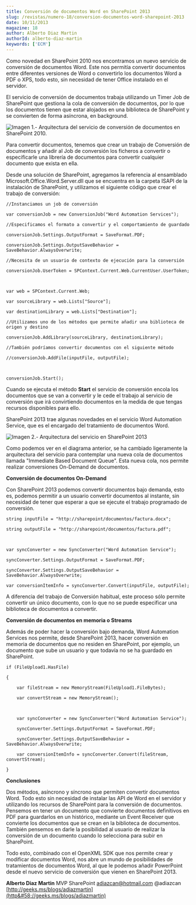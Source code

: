 ```yaml
---
title: Conversión de documentos Word en SharePoint 2013
slug: /revistas/numero-18/conversion-documentos-word-sharepoint-2013
date: 10/11/2013
magazine: 18
author: Alberto Diaz Martin
authorId: alberto-diaz-martin
keywords: ['ECM']
---
```



<ArticleHeader frontmatter={props.pageContext.frontmatter} />



​Como novedad en SharePoint 2010 nos encontramos un nuevo servicio de conversión de documentos Word. Este nos permitía convertir documentos entre diferentes versiones de Word o convertirlo los documentos Word a PDF o XPS, todo esto, sin necesidad de tener Office instalado en el servidor.

El servicio de conversión de documentos trabaja utilizando un Timer Job de SharePoint que gestiona la cola de conversión de documentos, por lo que los documentos tienen que estar alojados en una biblioteca de SharePoint y se convierten de forma asíncrona, en background.

![Imagen 1.- Arquitectura del servicio de conversión de documentos en SharePoint 2010.](../../../images/numero18/conversion-documentos-word-sharepoint-2013/imagen1.jpg)

Para convertir documentos, tenemos que crear un trabajo de Conversión de documentos y añadir al Job de conversión los ficheros a convertir o especificarle una librería de documentos para convertir cualquier documento que exista en ella.

Desde una solución de SharePoint, agregamos la referencia al ensamblado Microsoft.Office.Word.Server.dll que se encuentra en la carpeta ISAPI de la instalación de SharePoint, y utilizamos el siguiente código que crear el trabajo de conversión:

```
//Instanciamos un job de conversión
```

```
var conversionJob = new ConversionJob("Word Automation Services");
```

```
//Especificamos el formato a convertir y el comportamiento de guardado
```

```
conversionJob.Settings.OutputFormat = SaveFormat.PDF;
```

```
conversionJob.Settings.OutputSaveBehavior = SaveBehavior.AlwaysOverwrite;
```

```
//Necesita de un usuario de contexto de ejecución para la conversión
```

```
conversionJob.UserToken = SPContext.Current.Web.CurrentUser.UserToken;
```

```
 
```

```
var web = SPContext.Current.Web;
```

```
var sourceLibrary = web.Lists["Source"];
```

```
var destinationLibrary = web.Lists["Destination"];
```

```
//Utilizamos uno de los métodos que permite añadir una biblioteca de origen y destino
```

```
conversionJob.AddLibrary(sourceLibrary, destinationLibrary);
```

```
//También podríamos convertir documentos con el siguiente método
```

```
//conversionJob.AddFile(inputFile, outputFile);
```

```
 
```

```
conversionJob.Start();
```

Cuando se ejecuta el método **Start** el servicio de conversión encola los documentos que se van a convertir y le cede el trabajo al servicio de conversión que irá convirtiendo documentos en la medida de que tengas recursos disponibles para ello.

SharePoint 2013 trae algunas novedades en el servicio Word Automation Service, que es el encargado del tratamiento de documentos Word.

![Imagen 2.- Arquitectura del servicio en SharePoint 2013](../../../images/numero18/conversion-documentos-word-sharepoint-2013/imagen2.png)

Como podemos ver en el diagrama anterior, se ha cambiado ligeramente la arquitectura del servicio para contemplar una nueva cola de documentos llamada "Immediate Based Document Queue". Esta nueva cola, nos permite realizar conversiones On-Demand de documentos.

**Conversión de documentos On-Demand**

Con SharePoint 2013 podemos convertir documentos bajo demanda, esto es, podemos permitir a un usuario convertir documentos al instante, sin necesidad de tener que esperar a que se ejecute el trabajo programado de conversión.

```
string inputFile = "http://sharepoint/documentos/factura.docx";
```

```
string outputFile = "http://sharepoint/documentos/factura.pdf";
```

```
 
```

```
var syncConverter = new SyncConverter("Word Automation Service");
```

```
syncConverter.Settings.OutputFormat = SaveFormat.PDF;
```

```
syncConverter.Settings.OutputSaveBehavior = SaveBehavior.AlwaysOverwrite;
```

```
var conversionItemInfo = syncConverter.Convert(inputFile, outputFile);
```

A diferencia del trabajo de Conversión habitual, este proceso sólo permite convertir un único documento, con lo que no se puede especificar una biblioteca de documentos a convertir.

**Conversión de documentos en memoria o Streams**

Además de poder hacer la conversión bajo demanda, Word Automation Services nos permite, desde SharePoint 2013, hacer conversión en memoria de documentos que no residen en SharePoint, por ejemplo, un documento que sube un usuario y que todavía no se ha guardado en SharePoint.

```
if (FileUpload1.HasFile)
```

```
{
```

```
    var fileStream = new MemoryStream(FileUpload1.FileBytes);
```

```
    var convertStream = new MemoryStream();
```

```
 
```

```
    var syncConverter = new SyncConverter("Word Automation Service");
```

```
    syncConverter.Settings.OutputFormat = SaveFormat.PDF;
```

```
    syncConverter.Settings.OutputSaveBehavior = SaveBehavior.AlwaysOverwrite;
```

```
    var conversionItemInfo = syncConverter.Convert(fileStream, convertStream);
```

```
}
```

**Conclusiones**

Dos métodos, asíncrono y síncrono que permiten convertir documentos Word. Todo esto sin necesidad de instalar las API de Word en el servidor y utilizando los recursos de SharePoint para la conversión de documentos. Pensemos en tener un documento que convierte documentos definitivos en PDF para guardarlos en un histórico, mediante un Event Receiver que convierte los documentos que se crean en la biblioteca de documentos. También pensemos en darle la posibilidad al usuario de realizar la conversión de un documento cuando lo selecciona para subir en SharePoint.

Todo esto, combinado con el OpenXML SDK que nos permite crear y modificar documentos Word, nos abre un mundo de posibilidades de tratamientos de documentos Word, al que le podemos añadir PowerPoint desde el nuevo servicio de conversión que vienen en SharePoint 2013.



**Alberto Diaz Martin**
 MVP SharePoint
 [adiazcan@hotmail.com](mailto&#58;adiazcan@hotmail.com) 
 @adiazcan
 [http://geeks.ms/blogs/adiazmartin](http&#58;//geeks.ms/blogs/adiazmartin)


